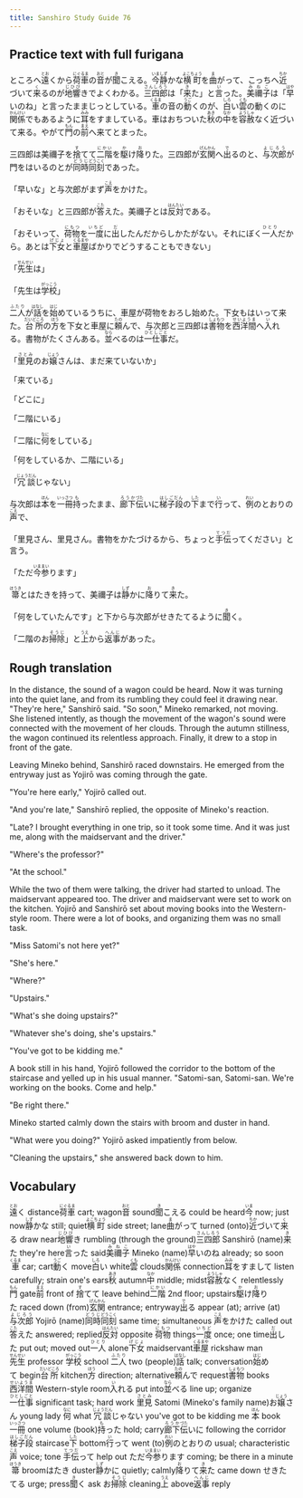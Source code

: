 ```yaml
---
title: Sanshiro Study Guide 76
---
```


## Practice text with full furigana

<p>
ところへ<ruby><rb>遠</rb><rt>とお</rt></ruby>くから<ruby><rb>荷車</rb><rt>にぐるま</rt></ruby>の<ruby><rb>音</rb><rt>おと</rt></ruby>が<ruby><rb>聞</rb><rt>き</rt></ruby>こえる。<ruby><rb>今</rb><rt>いま</rt></ruby><ruby><rb>静</rb><rt>しず</rt></ruby>かな<ruby><rb>横町</rb><rt>よこちょう</rt></ruby>を<ruby><rb>曲</rb><rt>ま</rt></ruby>がって、こっちへ<ruby><rb>近</rb><rt>ちか</rt></ruby>づいて<ruby><rb>来</rb><rt>く</rt></ruby>るのが<ruby><rb>地響</rb><rt>じひび</rt></ruby>きでよくわかる。<ruby><rb>三四郎</rb><rt>さんしろう</rt></ruby>は「<ruby><rb>来</rb><rt>き</rt></ruby>た」と<ruby><rb>言</rb><rt>い</rt></ruby>った。<ruby><rb>美禰子</rb><rt>みねこ</rt></ruby>は「<ruby><rb>早</rb><rt>はや</rt></ruby>いのね」と言ったままじっとしている。<ruby><rb>車</rb><rt>くるま</rt></ruby>の音の<ruby><rb>動</rb><rt>うご</rt></ruby>くのが、<ruby><rb>白</rb><rt>しろ</rt></ruby>い<ruby><rb>雲</rb><rt>くも</rt></ruby>の動くのに<ruby><rb>関係</rb><rt>かんけい</rt></ruby>でもあるように<ruby><rb>耳</rb><rt>みみ</rt></ruby>をすましている。車はおちついた<ruby><rb>秋</rb><rt>あき</rt></ruby>の<ruby><rb>中</rb><rt>なか</rt></ruby>を<ruby><rb>容赦</rb><rt>ようしゃ</rt></ruby>なく近づいて来る。やがて<ruby><rb>門</rb><rt>もん</rt></ruby>の<ruby><rb>前</rb><rt>まえ</rt></ruby>へ来てとまった。
</p>

<p>
三四郎は美禰子を<ruby><rb>捨</rb><rt>す</rt></ruby>てて<ruby><rb>二階</rb><rt>にかい</rt></ruby>を<ruby><rb>駆</rb><rt>か</rt></ruby>け<ruby><rb>降</rb><rt>お</rt></ruby>りた。三四郎が<ruby><rb>玄関</rb><rt>げんかん</rt></ruby>へ<ruby><rb>出</rb><rt>で</rt></ruby>るのと、<ruby><rb>与次郎</rb><rt>よじろう</rt></ruby>が門をはいるのとが<ruby><rb>同時</rb><rt>どうじ</rt></ruby><ruby><rb>同刻</rb><rt>どうこく</rt></ruby>であった。
</p>

<p>
「早いな」と与次郎がまず<ruby><rb>声</rb><rt>こえ</rt></ruby>をかけた。
</p>

<p>
「おそいな」と三四郎が<ruby><rb>答</rb><rt>こた</rt></ruby>えた。美禰子とは<ruby><rb>反対</rb><rt>はんたい</rt></ruby>である。
</p>

<p>
「おそいって、<ruby><rb>荷物</rb><rt>にもつ</rt></ruby>を<ruby><rb>一度</rb><rt>いちど</rt></ruby>に<ruby><rb>出</rb><rt>だ</rt></ruby>したんだからしかたがない。それにぼく<ruby><rb>一人</rb><rt>ひとり</rt></ruby>だから。あとは<ruby><rb>下女</rb><rt>げじょ</rt></ruby>と<ruby><rb>車屋</rb><rt>くるまや</rt></ruby>ばかりでどうすることもできない」
</p>

<p>
「<ruby><rb>先生</rb><rt>せんせい</rt></ruby>は」
</p>

<p>
「先生は<ruby><rb>学校</rb><rt>がっこう</rt></ruby>」
</p>

<p>
<ruby><rb>二人</rb><rt>ふたり</rt></ruby>が<ruby><rb>話</rb><rt>はなし</rt></ruby>を<ruby><rb>始</rb><rt>はじ</rt></ruby>めているうちに、車屋が荷物をおろし始めた。下女もはいって来た。<ruby><rb>台所</rb><rt>だいどころ</rt></ruby>の<ruby><rb>方</rb><rt>ほう</rt></ruby>を下女と車屋に<ruby><rb>頼</rb><rt>たの</rt></ruby>んで、与次郎と三四郎は<ruby><rb>書物</rb><rt>しょもつ</rt></ruby>を<ruby><rb>西洋間</rb><rt>せいようま</rt></ruby>へ<ruby><rb>入</rb><rt>い</rt></ruby>れる。書物がたくさんある。<ruby><rb>並</rb><rt>なら</rt></ruby>べるのは<ruby><rb>一仕事</rb><rt>ひとしごと</rt></ruby>だ。
</p>

<p>
「<ruby><rb>里見</rb><rt>さとみ</rt></ruby>のお<ruby><rb>嬢</rb><rt>じょう</rt></ruby>さんは、まだ来ていないか」
</p>

<p>「来ている」</p>
<p>「どこに」</p>
<p>「二階にいる」</p>
<p>
「二階に<ruby><rb>何</rb><rt>なに</rt></ruby>をしている」
</p>

<p>「何をしているか、二階にいる」</p>
<p>
「<ruby><rb>冗談</rb><rt>じょうだん</rt></ruby>じゃない」
</p>

<p>
与次郎は<ruby><rb>本</rb><rt>ほん</rt></ruby>を<ruby><rb>一冊</rb><rt>いっさつ</rt></ruby><ruby><rb>持</rb><rt>も</rt></ruby>ったまま、<ruby><rb>廊下</rb><rt>ろうか</rt></ruby><ruby><rb>伝</rb><rt>づた</rt></ruby>いに<ruby><rb>梯子段</rb><rt>はしごだん</rt></ruby>の<ruby><rb>下</rb><rt>した</rt></ruby>まで<ruby><rb>行</rb><rt>い</rt></ruby>って、<ruby><rb>例</rb><rt>れい</rt></ruby>のとおりの<ruby><rb>声</rb><rt>こえ</rt></ruby>で、
</p>

<p>
「里見さん、里見さん。書物をかたづけるから、ちょっと<ruby><rb>手伝</rb><rt>てつだ</rt></ruby>ってください」と言う。
</p>

<p>
「ただ<ruby><rb>今参</rb><rt>いままい</rt></ruby>ります」
</p>

<p>
<ruby><rb>箒</rb><rt>ほうき</rt></ruby>とはたきを持って、美禰子は<ruby><rb>静</rb><rt>しず</rt></ruby>かに<ruby><rb>降</rb><rt>お</rt></ruby>りて<ruby><rb>来</rb><rt>き</rt></ruby>た。
</p>

<p>
「何をしていたんです」と下から与次郎がせきたてるように<ruby><rb>聞</rb><rt>き</rt></ruby>く。
</p>

<p>
「二階のお<ruby><rb>掃除</rb><rt>そうじ</rt></ruby>」と<ruby><rb>上</rb><rt>うえ</rt></ruby>から<ruby><rb>返事</rb><rt>へんじ</rt></ruby>があった。
</p>


## Rough translation

In the distance, the sound of a wagon could be heard. Now it was turning into the quiet lane, and from its rumbling they could feel it drawing near. "They're here," Sanshirō said. "So soon," Mineko remarked, not moving. She listened intently, as though the movement of the wagon's sound were connected with the movement of her clouds. Through the autumn stillness, the wagon continued its relentless approach. Finally, it drew to a stop in front of the gate.

Leaving Mineko behind, Sanshirō raced downstairs. He emerged from the entryway just as Yojirō was coming through the gate.

"You're here early," Yojirō called out.

"And you're late," Sanshirō replied, the opposite of Mineko's reaction.

"Late? I brought everything in one trip, so it took some time. And it was just me, along with the maidservant and the driver."

"Where's the professor?"

"At the school."

While the two of them were talking, the driver had started to unload. The maidservant appeared too. The driver and maidservant were set to work on the kitchen. Yojirō and Sanshirō set about moving books into the Western-style room. There were a lot of books, and organizing them was no small task.

"Miss Satomi's not here yet?"

"She's here."

"Where?"

"Upstairs."

"What's she doing upstairs?"

"Whatever she's doing, she's upstairs."

"You've got to be kidding me."

A book still in his hand, Yojirō followed the corridor to the bottom of the staircase and yelled up in his usual manner. "Satomi-san, Satomi-san. We're working on the books. Come and help."

"Be right there."

Mineko started calmly down the stairs with broom and duster in hand.

"What were you doing?" Yojirō asked impatiently from below.

"Cleaning the upstairs," she answered back down to him.            


## Vocabulary

<p>
<span class="vocabstudy"><ruby><rb>遠</rb><rt>とお</rt></ruby>く&nbsp;distance</span><span class="vocabstudy"><ruby><rb>荷車</rb><rt>にぐるま</rt></ruby>&nbsp;cart; wagon</span><span class="vocabstudy"><ruby><rb>音</rb><rt>おと</rt></ruby>&nbsp;sound</span><span class="vocabstudy"><ruby><rb>聞</rb><rt>き</rt></ruby>こえる&nbsp;could be heard</span><span class="vocabstudy"><ruby><rb>今</rb><rt>いま</rt></ruby>&nbsp;now; just now</span><span class="vocabstudy"><ruby><rb>静</rb><rt>しず</rt></ruby>かな&nbsp;still; quiet</span><span class="vocabstudy"><ruby><rb>横町</rb><rt>よこちょう</rt></ruby>&nbsp;side street; lane</span><span class="vocabstudy"><ruby><rb>曲</rb><rt>ま</rt></ruby>がって&nbsp;turned (onto)</span><span class="vocabstudy"><ruby><rb>近</rb><rt>ちか</rt></ruby>づいて<ruby><rb>来</rb><rt>く</rt></ruby>る&nbsp;draw near</span><span class="vocabstudy"><ruby><rb>地響</rb><rt>じひび</rt></ruby>き&nbsp;rumbling (through the ground)</span><span class="vocabstudy"><ruby><rb>三四郎</rb><rt>さんしろう</rt></ruby>&nbsp;Sanshirō (name)</span><span class="vocabstudy"><ruby><rb>来</rb><rt>き</rt></ruby>た&nbsp;they're here</span><span class="vocabstudy"><ruby><rb>言</rb><rt>い</rt></ruby>った&nbsp;said</span><span class="vocabstudy"><ruby><rb>美禰子</rb><rt>みねこ</rt></ruby>&nbsp;Mineko (name)</span><span class="vocabstudy"><ruby><rb>早</rb><rt>はや</rt></ruby>いのね&nbsp;already; so soon</span><span class="vocabstudy"><ruby><rb>車</rb><rt>くるま</rt></ruby>&nbsp;car; cart</span><span class="vocabstudy"><ruby><rb>動</rb><rt>うご</rt></ruby>く&nbsp;move</span><span class="vocabstudy"><ruby><rb>白</rb><rt>しろ</rt></ruby>い&nbsp;white</span><span class="vocabstudy"><ruby><rb>雲</rb><rt>くも</rt></ruby>&nbsp;clouds</span><span class="vocabstudy"><ruby><rb>関係</rb><rt>かんけい</rt></ruby>&nbsp;connection</span><span class="vocabstudy"><ruby><rb>耳</rb><rt>みみ</rt></ruby>をすまして&nbsp;listen carefully; strain one's ears</span><span class="vocabstudy"><ruby><rb>秋</rb><rt>あき</rt></ruby>&nbsp;autumn</span><span class="vocabstudy"><ruby><rb>中</rb><rt>なか</rt></ruby>&nbsp;middle; midst</span><span class="vocabstudy"><ruby><rb>容赦</rb><rt>ようしゃ</rt></ruby>なく&nbsp;relentlessly</span><span class="vocabstudy"><ruby><rb>門</rb><rt>もん</rt></ruby>&nbsp;gate</span><span class="vocabstudy"><ruby><rb>前</rb><rt>まえ</rt></ruby>&nbsp;front of</span>
<span class="vocabstudy"><ruby><rb>捨</rb><rt>す</rt></ruby>てて&nbsp;leave behind</span><span class="vocabstudy"><ruby><rb>二階</rb><rt>にかい</rt></ruby>&nbsp;2nd floor; upstairs</span><span class="vocabstudy"><ruby><rb>駆</rb><rt>か</rt></ruby>け<ruby><rb>降</rb><rt>お</rt></ruby>りた&nbsp;raced down (from)</span><span class="vocabstudy"><ruby><rb>玄関</rb><rt>げんかん</rt></ruby>&nbsp;entrance; entryway</span><span class="vocabstudy"><ruby><rb>出</rb><rt>で</rt></ruby>る&nbsp;appear (at); arrive (at)</span><span class="vocabstudy"><ruby><rb>与次郎</rb><rt>よじろう</rt></ruby>&nbsp;Yojirō (name)</span><span class="vocabstudy"><ruby><rb>同時</rb><rt>どうじ</rt></ruby><ruby><rb>同刻</rb><rt>どうこく</rt></ruby>&nbsp;same time; simultaneous</span>
<span class="vocabstudy"><ruby><rb>声</rb><rt>こえ</rt></ruby>をかけた&nbsp;called out</span>
<span class="vocabstudy"><ruby><rb>答</rb><rt>こた</rt></ruby>えた&nbsp;answered; replied</span><span class="vocabstudy"><ruby><rb>反対</rb><rt>はんたい</rt></ruby>&nbsp;opposite</span>
<span class="vocabstudy"><ruby><rb>荷物</rb><rt>にもつ</rt></ruby>&nbsp;things</span><span class="vocabstudy"><ruby><rb>一度</rb><rt>いちど</rt></ruby>&nbsp;once; one time</span><span class="vocabstudy"><ruby><rb>出</rb><rt>だ</rt></ruby>した&nbsp;put out; moved out</span><span class="vocabstudy"><ruby><rb>一人</rb><rt>ひとり</rt></ruby>&nbsp;alone</span><span class="vocabstudy"><ruby><rb>下女</rb><rt>げじょ</rt></ruby>&nbsp;maidservant</span><span class="vocabstudy"><ruby><rb>車屋</rb><rt>くるまや</rt></ruby>&nbsp;rickshaw man</span>
<span class="vocabstudy"><ruby><rb>先生</rb><rt>せんせい</rt></ruby>&nbsp;professor</span>
<span class="vocabstudy"><ruby><rb>学校</rb><rt>がっこう</rt></ruby>&nbsp;school</span>
<span class="vocabstudy"><ruby><rb>二人</rb><rt>ふたり</rt></ruby>&nbsp;two (people)</span><span class="vocabstudy"><ruby><rb>話</rb><rt>はなし</rt></ruby>&nbsp;talk; conversation</span><span class="vocabstudy"><ruby><rb>始</rb><rt>はじ</rt></ruby>めて&nbsp;begin</span><span class="vocabstudy"><ruby><rb>台所</rb><rt>だいどころ</rt></ruby>&nbsp;kitchen</span><span class="vocabstudy"><ruby><rb>方</rb><rt>ほう</rt></ruby>&nbsp;direction; alternative</span><span class="vocabstudy"><ruby><rb>頼</rb><rt>たの</rt></ruby>んで&nbsp;request</span><span class="vocabstudy"><ruby><rb>書物</rb><rt>しょもつ</rt></ruby>&nbsp;books</span><span class="vocabstudy"><ruby><rb>西洋間</rb><rt>せいようま</rt></ruby>&nbsp;Western-style room</span><span class="vocabstudy"><ruby><rb>入</rb><rt>い</rt></ruby>れる&nbsp;put into</span><span class="vocabstudy"><ruby><rb>並</rb><rt>なら</rt></ruby>べる&nbsp;line up; organize</span><span class="vocabstudy"><ruby><rb>一仕事</rb><rt>ひとしごと</rt></ruby>&nbsp;significant task; hard work</span>
<span class="vocabstudy"><ruby><rb>里見</rb><rt>さとみ</rt></ruby>&nbsp;Satomi (Mineko's family name)</span><span class="vocabstudy">お<ruby><rb>嬢</rb><rt>じょう</rt></ruby>さん&nbsp;young lady</span>
<span class="vocabstudy"><ruby><rb>何</rb><rt>なに</rt></ruby>&nbsp;what</span>
<span class="vocabstudy"><ruby><rb>冗談</rb><rt>じょうだん</rt></ruby>じゃない&nbsp;you've got to be kidding me</span>
<span class="vocabstudy"><ruby><rb>本</rb><rt>ほん</rt></ruby>&nbsp;book</span><span class="vocabstudy"><ruby><rb>一冊</rb><rt>いっさつ</rt></ruby>&nbsp;one volume (book)</span><span class="vocabstudy"><ruby><rb>持</rb><rt>も</rt></ruby>った&nbsp;hold; carry</span><span class="vocabstudy"><ruby><rb>廊下</rb><rt>ろうか</rt></ruby><ruby><rb>伝</rb><rt>づた</rt></ruby>いに&nbsp;following the corridor</span><span class="vocabstudy"><ruby><rb>梯子段</rb><rt>はしごだん</rt></ruby>&nbsp;staircase</span><span class="vocabstudy"><ruby><rb>下</rb><rt>した</rt></ruby>&nbsp;bottom</span><span class="vocabstudy"><ruby><rb>行</rb><rt>い</rt></ruby>って&nbsp;went (to)</span><span class="vocabstudy"><ruby><rb>例</rb><rt>れい</rt></ruby>のとおりの&nbsp;usual; characteristic</span><span class="vocabstudy"><ruby><rb>声</rb><rt>こえ</rt></ruby>&nbsp;voice; tone</span>
<span class="vocabstudy"><ruby><rb>手伝</rb><rt>てつだ</rt></ruby>って&nbsp;help out</span>
<span class="vocabstudy">ただ<ruby><rb>今参</rb><rt>いままい</rt></ruby>ります&nbsp;coming; be there in a minute</span>
<span class="vocabstudy"><ruby><rb>箒</rb><rt>ほうき</rt></ruby>&nbsp;broom</span><span class="vocabstudy">はたき&nbsp;duster</span><span class="vocabstudy"><ruby><rb>静</rb><rt>しず</rt></ruby>かに&nbsp;quietly; calmly</span><span class="vocabstudy"><ruby><rb>降</rb><rt>お</rt></ruby>りて<ruby><rb>来</rb><rt>き</rt></ruby>た&nbsp;came down</span>
<span class="vocabstudy">せきたてる&nbsp;urge; press</span><span class="vocabstudy"><ruby><rb>聞</rb><rt>き</rt></ruby>く&nbsp;ask</span>
<span class="vocabstudy">お<ruby><rb>掃除</rb><rt>そうじ</rt></ruby>&nbsp;cleaning</span><span class="vocabstudy"><ruby><rb>上</rb><rt>うえ</rt></ruby>&nbsp;above</span><span class="vocabstudy"><ruby><rb>返事</rb><rt>へんじ</rt></ruby>&nbsp;reply</span>
</p>
